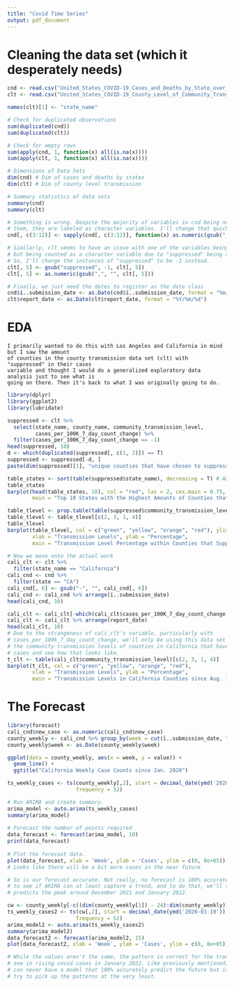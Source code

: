 ---
title: "Covid Time Series"
output: pdf_document
---

# Cleaning the data set (which it desperately needs)

```{r}
cnd <- read.csv("United_States_COVID-19_Cases_and_Deaths_by_State_over_Time.csv", header = T)
clt <- read.csv("United_States_COVID-19_County_Level_of_Community_Transmission_as_Originally_Posted.csv", header = T)

names(clt)[1] <- "state_name"

# Check for duplicated observations
sum(duplicated(cnd))
sum(duplicated(clt))

# Check for empty rows
sum(apply(cnd, 1, function(x) all(is.na(x))))
sum(apply(clt, 1, function(x) all(is.na(x))))

# Dimensions of Data Sets
dim(cnd) # Dim of cases and deaths by states
dim(clt) # Dim of county level transmission

# Summary statistics of data sets
summary(cnd)
summary(clt)

# Something is wrong. Despite the majority of variables in cnd being numerical by inspecting 
# them, they are labeled as character variables. I'll change that quickly.
cnd[, c(3:12)] <- sapply(cnd[, c(3:12)], function(x) as.numeric(gsub(",","",x)))

# Similarly, clt seems to have an issue with one of the variables being primarily being numeric
# but being counted as a character variable due to "suppressed" being a recurring element.
# So, I'll change the instances of "suppressed" to be -1 instead.
clt[, 5] <- gsub("suppressed", -1, clt[, 5])
clt[, 5] <- as.numeric(gsub(",", "", clt[, 5]))

# Finally, we just need the dates to register as the date class
cnd$ï..submission_date <- as.Date(cnd$ï..submission_date, format = "%m/%d/%Y")
clt$report_date <- as.Date(clt$report_date, format = "%Y/%m/%d")
```

# EDA

```
I primarily wanted to do this with Los Angeles and California in mind but I saw the amount 
of counties in the county transmission data set (clt) with "suppressed" in their cases 
variable and thought I would do a generalized exploratory data analysis just to see what is
going on there. Then it's back to what I was originally going to do.
```

```{r}
library(dplyr)
library(ggplot2)
library(lubridate)

suppressed <- clt %>%
  select(state_name, county_name, community_transmission_level, 
         cases_per_100K_7_day_count_change) %>%
  filter(cases_per_100K_7_day_count_change == -1)
head(suppressed, 10)
d <- which(duplicated(suppressed[, c(1, 2)]) == T)
suppressed <- suppressed[-d, ]
paste(dim(suppressed)[1], "unique counties that have chosen to suppress their own case counts.")

table_states <- sort(table(suppressed$state_name), decreasing = T) # Amount of counties suppressing data per state
table_states
barplot(head(table_states, 10), col = "red", las = 2, cex.main = 0.75, cex.lab = 0.75, cex.axis = 0.75,
        main = "Top 10 States with the Highest Amounts of Counties that Suppressed Data", ylab = "Total")

table_tlevel <- prop.table(table(suppressed$community_transmission_level)[-1])
table_tlevel <- table_tlevel[c(2, 3, 1, 4)]
table_tlevel
barplot(table_tlevel, col = c("green", "yellow", "orange", "red"), ylim = c(0, 0.5),
        xlab = "Transmission Levels", ylab = "Percentage", 
        main = "Transmission Level Percentage within Counties that Suppressed Data")

# Now we move onto the actual work
cali_clt <- clt %>%
  filter(state_name == "California")
cali_cnd <- cnd %>%
  filter(state == "CA")
cali_cnd[, 6] <- gsub("-", "", cali_cnd[, 6])
cali_cnd <- cali_cnd %>% arrange(ï..submission_date)
head(cali_cnd, 10)

cali_clt <- cali_clt[-which(cali_clt$cases_per_100K_7_day_count_change <= 0), ]
cali_clt <- cali_clt %>% arrange(report_date)
head(cali_clt, 10)
# Due to the strangeness of cali_clt's variable, particularly with 
# cases_per_100k_7_day_count_change, we'll only be using this data set to see
# the community transmission levels of counties in California that have recorded their
# cases and see how that looks like.
t_clt <- table(cali_clt$community_transmission_level)[c(2, 3, 1, 4)]
barplot(t_clt, col = c("green", "yellow", "orange", "red"),
        xlab = "Transmission Levels", ylab = "Percentage", 
        main = "Transmission Levels in California Counties since Aug. 16, 2021")
```

# The Forecast

```{r}
library(forecast)
cali_cnd$new_case <- as.numeric(cali_cnd$new_case)
county_weekly <- cali_cnd %>% group_by(week = cut(ï..submission_date, "week", start.on.monday = FALSE)) %>% summarise(value = sum(new_case))
county_weekly$week <- as.Date(county_weekly$week)

ggplot(data = county_weekly, aes(x = week, y = value)) +
  geom_line() +
  ggtitle("California Weekly Case Counts since Jan. 2020")

ts_weekly_cases <- ts(county_weekly[,2], start = decimal_date(ymd('2020-01-19')),
                      frequency = 52)

# Run ARIMA and create summary.
arima_model <- auto.arima(ts_weekly_cases)
summary(arima_model)
 
# Forecast the number of points required
data_forecast <- forecast(arima_model, 10)
print(data_forecast)
 
# Plot the forecast data.
plot(data_forecast, xlab = 'Week', ylab = 'Cases', ylim = c(0, 8e+05))
# Looks like there will be a bit more cases in the near future

# So is our forecast accurate. Not really, no forecast is 100% accurate, but we want
# to see if ARIMA can at least capture a trend, and to do that, we'll see if it
# predicts the peak around December 2021 and January 2022.

cw <- county_weekly[-c((dim(county_weekly[1]) - 24):dim(county_weekly)[1]), ]
ts_weekly_cases2 <- ts(cw[,2], start = decimal_date(ymd('2020-01-19')),
                      frequency = 52)
arima_model2 <- auto.arima(ts_weekly_cases2)
summary(arima_model2)
data_forecast2 <- forecast(arima_model2, 15)
plot(data_forecast2, xlab = 'Week', ylab = 'Cases', ylim = c(0, 8e+05))

# While the values aren't the same, the pattern is correct for the trend we
# see in rising covid cases in January 2022. Like previously mentioned, you
# can never have a model that 100% accurately predict the future but it can sure
# try to pick up the patterns at the very least.
```
